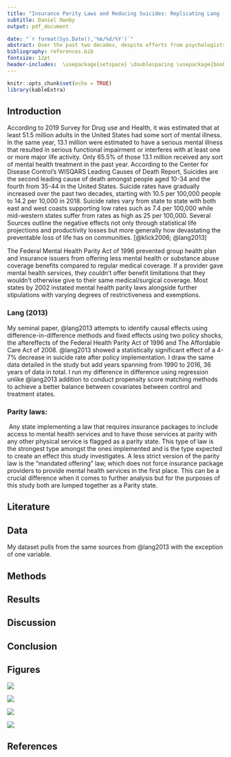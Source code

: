 ```yaml
---
title: "Insurance Parity Laws and Reducing Suicides: Replicating Lang (2013)"
subtitle: Daniel Ownby
output: pdf_document

date: "`r format(Sys.Date(),'%m/%d/%Y')`"
abstract: Over the past two decades, despite efforts from psychologists and mental health professionals alike, the United States has seen a steady growth of suicides despite nearly all other Western countries experiencing the contrary. Apart of this growth could be attributed to the lagging implementation of mental health care pairty. The Mental Health Parity Act of 1996 (MHPA) was critized during the turn of the century for not doing enough to restrict insurance companies ability to discrimate between treating bodily and mental injury. In this study, I attempt to replicate and build upon results from Lang (2013) using additional data, propensity score matching methods along with heterogenous difference in difference.
bibliography: references.bib
fontsize: 12pt
header-includes:  \usepackage{setspace} \doublespacing \usepackage{booktabs} \usepackage{tabularray} \usepackage{float} \usepackage{graphicx} \usepackage{codehigh} \usepackage[normalem]{ulem}
---
```


```r
knitr::opts_chunk$set(echo = TRUE)
library(kableExtra)
```

\newpage

## Introduction

According to 2019 Survey for Drug use and Health, it was estimated that at least 51.5 million adults in the United States had some sort of mental illness. In the same year, 13.1 million were estimated to have a serious mental illness that resulted in serious functional impairment or interferes with at least one or more major life activity. Only 65.5% of those 13.1 million received any sort of mental health treatment in the past year. According to the Center for Disease Control's WISQARS Leading Causes of Death Report, Suicides are the second leading cause of death amongst people aged 10-34 and the fourth from 35-44 in the United States. Suicide rates have gradually increased over the past two decades, starting with 10.5 per 100,000 people to 14.2 per 10,000 in 2018. Suicide rates vary from state to state with both east and west coasts supporting low rates such as 7.4 per 100,000 while mid-western states suffer from rates as high as 25 per 100,000. Several Sources outline the negative effects not only through statistical life projections and productivity losses but more generally how devastating the preventable loss of life has on communities. [@klick2006; @lang2013]

The Federal Mental Health Parity Act of 1996 prevented group health plan and insurance issuers from offering less mental health or substance abuse coverage benefits compared to regular medical coverage. If a provider gave mental health services, they couldn't offer benefit limitations that they wouldn't otherwise give to their same medical/surgical coverage. Most states by 2002 instated mental health parity laws alongside further stipulations with varying degrees of restrictiveness and exemptions.

### Lang (2013)

My seminal paper, @lang2013 attempts to identify causal effects using difference-in-difference methods and fixed effects using two policy shocks, the aftereffects of the Federal Health Parity Act of 1996 and The Affordable Care Act of 2008. @lang2013 showed a statistically significant effect of a 4-7% decrease in suicide rate after policy implementation. I draw the same data detailed in the study but add years spanning from 1990 to 2016, 36 years of data in total. I run my difference in difference using regression unlike @lang2013 addition to conduct propensity score matching methods to achieve a better balance between covariates between control and treatment states.

### Parity laws:

 Any state implementing a law that requires insurance packages to include access to mental health services and to have those services at parity with any other physical service is flagged as a parity state. This type of law is the strongest type amongst the ones implemented and is the type expected to create an effect this study investigates. A less strict version of the parity law is the "mandated offering" law, which does not force insurance package providers to provide mental health services in the first place. This can be a crucial difference when it comes to further analysis but for the purposes of this study both are lumped together as a Parity state.

## Literature

## Data

My dataset pulls from the same sources from @lang2013 with the exception of one variable.

## Methods

## Results

## Discussion

## Conclusion

## Figures

\newpage

```{=latex}
\begin{table}[!htbp] \centering \renewcommand*{\arraystretch}{1.1}\caption{Summary Statistics}\resizebox{\textwidth}{!}{
\begin{tabular}{lrrrrrrr}
\hline
\hline
Variable & N & Wt. Mean & Wt. SD & Min & Pctl. 25 & Pctl. 75 & Max \\ 
\hline
Suicide Rate & 765 & 11.32 & 2.681 & 4.021 & 10.59 & 13.98 & 24.97 \\ 
Log suicide rate & 765 & 2.398 & 0.2415 & 1.392 & 2.36 & 2.638 & 3.218 \\ 
Unemployment rate & 765 & 5.573 & 1.421 & 2.108 & 4.267 & 6.192 & 11.23 \\ 
Bankrupcy rate per 100k & 765 & 435.6 & 169.5 & 79.46 & 287.6 & 516.5 & 1117 \\ 
Percent of workers in large Firms & 765 & 0.483 & 0.03803 & 0.2699 & 0.4291 & 0.5025 & 0.5711\\ 
\hline
\hline
\end{tabular}
}
\end{table}
```
```{=latex}
\begin{table}[!htbp] \centering \renewcommand*{\arraystretch}{1.1}\caption{Summary Statistics}\resizebox{\textwidth}{!}{
\begin{tabular}{lrrrrrrrrr}
\hline
\hline
Pre\_Post\_Parity & \multicolumn{3}{c}{No-Parity} & \multicolumn{3}{c}{Post-Parity} & \multicolumn{3}{c}{Pre-Pairty}  \\ 
 Variable & \multicolumn{1}{c}{N} & \multicolumn{1}{c}{Wt. Mean} & \multicolumn{1}{c}{Wt. SD} & \multicolumn{1}{c}{N} & \multicolumn{1}{c}{Wt. Mean} & \multicolumn{1}{c}{Wt. SD} & \multicolumn{1}{c}{N} & \multicolumn{1}{c}{Wt. Mean} & \multicolumn{1}{c}{Wt. SD} \\ 
\hline
Suicide Rate & 330 & 12.57 & 2.263 & 178 & 9.848 & 2.583 & 257 & 10.85 & 2.548 \\ 
Log suicide rate & 330 & 2.517 & 0.1696 & 178 & 2.255 & 0.2545 & 257 & 2.356 & 0.2385 \\ 
Unemployment rate & 330 & 5.338 & 1.288 & 178 & 5.134 & 1.113 & 257 & 6.131 & 1.568 \\ 
Bankrupcy rate per 100k & 330 & 442.5 & 188.5 & 178 & 476.1 & 169.3 & 257 & 401.3 & 137.3 \\ 
Percent of workers in large Firms & 330 & 0.4887 & 0.03845 & 178 & 0.4886 & 0.03846 & 257 & 0.4727 & 0.03511\\ 
\hline
\hline
\end{tabular}
}
\end{table}
```
```{=latex}
\begin{table}

\caption{Weighted Mean Suicide Rates of Treated and Nontreated States, Pre and Post Period}
\centering
\begin{tabular}[t]{lrrrr}
\toprule
Time Period Group & mean & st.err & sd & n\\
\midrule
NoTreatPost-Period & 12.2426 & 0.2118 & 2.0905 & 154\\
NoTreatPre-Period & 12.8921 & 0.2264 & 2.3786 & 176\\
Post-Period & 9.7867 & 0.2927 & 2.5778 & 203\\
Pre-Period & 11.0831 & 0.2616 & 2.4765 & 232\\
\bottomrule
\end{tabular}
\end{table}
```
```{=latex}
\begin{table}

\caption{Weighted Mean Log Suicide Rates of Treated and Nontreated States, Pre and Post Period}
\centering
\begin{tabular}[t]{lrrrr}
\toprule
Time Period Group & mean & st.err & sd & n\\
\midrule
NoTreatPost-Period & 2.4915 & 0.0165 & 0.1625 & 154\\
NoTreatPre-Period & 2.5413 & 0.0165 & 0.1732 & 176\\
Post-Period & 2.2485 & 0.0288 & 0.2537 & 203\\
Pre-Period & 2.3800 & 0.0241 & 0.2285 & 232\\
\bottomrule
\end{tabular}
\end{table}
```
```{=latex}
\begin{table}
\raggedleft
\caption{\small{Difference in Difference estimates of the impact of access to parity mandates on suicide rates}}
\label{tab:my_label}
 \begin{tabular}{ccccccc}
 \toprule
 \multicolumn{7}{c}{Panel A}\\ 
 \midrule
         State/ Type Period&  &  1990-1997&  &  1998-2004&  &difference between periods\\ 
         \midrule
         Access to Parity States&  &  11.083&  &  9.787
&  &-1.2964\\ 
         &  &  (.262)&  &  (.293)
&  &(0.2272)  \\ 
         &  &  [232]&  & [203]&  &\\ 
         No Parity States/ No Law States&  &  12.892
&  &  12.2426
&  &0.6495\\ 
 & & (0.226)
& & (0.212)
& &(0.2730)\\ 
 & & [154]& & [176]& &\\ 
 Difference between types of states& & -1.809& & -2.456     & &\\ 
 & & (0.2481)   & & (0.2541)   & &\\ 
 Difference in Difference& & & -.647& & &\\ 
 & & & (0.3552)  & & &\\
 \toprule
 \multicolumn{7}{c}{Panel B}\\
 \midrule
 State/ Type Period& & 1990-1997& & 1998-2004& &difference between periods
 \\\midrule
 Access to Parity States& & 2.380& & 2.249 
& &-.131\\
 & & (.024)& & 
(.029)& &(.0202)\\
 & & [232]& & [203]& &\\
 No Parity States/ No Law States& & 2.541
& & 2.492& &-.049\\
 & & (.0165)
& & 
(.0165)& &(.02422)\\
 & & [176]& & [154]& &\\
 Difference between types of states& & -.161& & 
-.243& &
\\
 & & (.022)& & (.0226)& &
\\
 Difference in Difference& & & -.0817***& & &
\\
 & & & (.032)& & &\\
 \bottomrule
    \end{tabular}
\small {Each cell contains the average suicide rate/log suicide rate for the specified group that are weighted by yearly state population. \\Standard errors are reported in parentheses; sample sizes are reported in brackets.\\**Significant at the 5\% level, ***significant at the 1\% level.
}
\end{table} 
```
```{=latex}

\begin{table}[htbp]
   \caption{The Two-way Fixed Effect Regressions on the Impact of Mental Health Parity Laws }
   \centering
   \begin{tabular}{lcccc}
      \tabularnewline \midrule \midrule
      Dependent Variable: & \multicolumn{4}{c}{Log Suicide Rate}\\
      Model:                         & (1)                     & (2)                     & (3)                     & (4)\\  
      \midrule
      \emph{Variables}\\
      D\_AccessToParity              & -0.0418$^{***}$         & -0.0411$^{***}$         &                         & -0.0461$^{**}$\\   
                                     & (0.0129)                & (0.0131)                &                         & (0.0186)\\   
      D\_NonParityLaw                & -0.0019                 &                         &                         &   \\   
                                     & (0.0134)                &                         &                         &   \\   
      `unemploymentrate`             & 0.0152$^{***}$          & 0.0152$^{***}$          & 0.0151$^{***}$          & 0.0155$^{***}$\\   
                                     & (0.0049)                & (0.0049)                & (0.0049)                & (0.0049)\\   
      Bankruptcy Per 100,000         & 0.0002$^{***}$          & 0.0002$^{***}$          & 0.0003$^{***}$          & 0.0002$^{***}$\\   
                                     & ($4.38\times 10^{-5}$)  & ($4.41\times 10^{-5}$)  & ($4.27\times 10^{-5}$)  & ($4.29\times 10^{-5}$)\\    
      Percent Working in Large Firms & 0.6413                  & 0.6406                  & 0.5382                  & 0.6499\\   
                                     & (0.4625)                & (0.4636)                & (0.4538)                & (0.4739)\\   
      D\_ParityLawPassed             &                         &                         & -0.0294$^{**}$          &   \\   
                                     &                         &                         & (0.0144)                &   \\   
      D\_Mandatedofferinglaws        &                         &                         & -0.0872$^{***}$         &   \\   
                                     &                         &                         & (0.0226)                &   \\   
      D\_MandatedifOffered           &                         &                         & -0.0196                 & -0.0220\\   
                                     &                         &                         & (0.0154)                & (0.0179)\\   
      D\_NoLaw                       &                         &                         &                         & -0.0043\\   
                                     &                         &                         &                         & (0.0148)\\   
      \midrule
      \emph{Fixed-effects}\\
      State                          & Yes                     & Yes                     & Yes                     & Yes\\  
      Year.x                         & Yes                     & Yes                     & Yes                     & Yes\\  
      \midrule
      \emph{Fit statistics}\\
      Observations                   & 765                     & 765                     & 765                     & 765\\  
      R$^2$                          & 0.94704                 & 0.94704                 & 0.94836                 & 0.94715\\  
      Within R$^2$                   & 0.21667                 & 0.21664                 & 0.23609                 & 0.21825\\  
      \midrule \midrule
      \multicolumn{5}{l}{\emph{Clustered (State) standard-errors in parentheses}}\\
      \multicolumn{5}{l}{\emph{Signif. Codes: ***: 0.01, **: 0.05, *: 0.1}}\\
   \end{tabular}
\end{table}
```
```{=tex}
\begin{table}[!h]
\caption{First Differences Regressions on the Impact of Mental Health Parity Laws}
\centering
\begin{tabular}{lllll}
\cline{1-5}
\multicolumn{1}{r}{} &
  \multicolumn{2}{c}{$\Delta$Log Crude Rate} &
  \multicolumn{2}{c}{$\Delta$Log Crude Rate} \\
\cline{1-5}
\multicolumn{1}{l}{$\Delta$Unemployment Rate} &
  \multicolumn{1}{r}{0.014} &
  \multicolumn{1}{l}{} &
  \multicolumn{1}{r}{0.014} &
  \multicolumn{1}{l}{} \\
\multicolumn{1}{l}{} &
  \multicolumn{1}{r}{(0.008)} &
  \multicolumn{1}{l}{} &
  \multicolumn{1}{r}{(0.008)} &
  \multicolumn{1}{l}{} \\
\multicolumn{1}{l}{$\Delta$Percent of Workers in Large Firms} &
  \multicolumn{1}{r}{-0.702} &
  \multicolumn{1}{l}{} &
  \multicolumn{1}{r}{-0.690} &
  \multicolumn{1}{l}{} \\
\multicolumn{1}{l}{} &
  \multicolumn{1}{r}{(0.647)} &
  \multicolumn{1}{l}{} &
  \multicolumn{1}{r}{(0.660)} &
  \multicolumn{1}{l}{} \\
\multicolumn{1}{l}{$\Delta$Bankruptcy per 100,000} &
  \multicolumn{1}{r}{-0.000} &
  \multicolumn{1}{l}{} &
  \multicolumn{1}{r}{-0.000} &
  \multicolumn{1}{l}{} \\
\multicolumn{1}{l}{} &
  \multicolumn{1}{r}{(0.000)} &
  \multicolumn{1}{l}{} &
  \multicolumn{1}{r}{(0.000)} &
  \multicolumn{1}{l}{} \\
\multicolumn{1}{l}{$\Delta$Access to Parity} &
  \multicolumn{1}{r}{-0.021} &
  \multicolumn{1}{l}{} &
  \multicolumn{1}{r}{-0.021} &
  \multicolumn{1}{l}{} \\
\multicolumn{1}{l}{} &
  \multicolumn{1}{r}{(0.012)} &
  \multicolumn{1}{l}{} &
  \multicolumn{1}{r}{(0.012)} &
  \multicolumn{1}{l}{} \\
\multicolumn{1}{l}{$\Delta$Non Parity Law} &
  \multicolumn{1}{r}{} &
  \multicolumn{1}{l}{} &
  \multicolumn{1}{r}{0.004} &
  \multicolumn{1}{l}{} \\
\multicolumn{1}{l}{} &
  \multicolumn{1}{r}{} &
  \multicolumn{1}{l}{} &
  \multicolumn{1}{r}{(0.015)} &
  \multicolumn{1}{l}{} \\
\multicolumn{1}{l}{Intercept} &
  \multicolumn{1}{r}{-0.007} &
  \multicolumn{1}{l}{**} &
  \multicolumn{1}{r}{-0.007} &
  \multicolumn{1}{l}{**} \\
\multicolumn{1}{l}{} &
  \multicolumn{1}{r}{(0.001)} &
  \multicolumn{1}{l}{} &
  \multicolumn{1}{r}{(0.001)} &
  \multicolumn{1}{l}{} \\
\multicolumn{1}{l}{$R^{2}$} &
  \multicolumn{1}{r}{0.14} &
  \multicolumn{1}{l}{} &
  \multicolumn{1}{r}{0.14} &
  \multicolumn{1}{l}{} \\
\multicolumn{1}{l}{N} &
  \multicolumn{1}{r}{714} &
  \multicolumn{1}{l}{} &
  \multicolumn{1}{r}{714} &
  \multicolumn{1}{l}{} \\
\multicolumn{1}{l}{Adjusted$R^{2}$} &
  \multicolumn{1}{r}{0.05} &
  \multicolumn{1}{l}{} &
  \multicolumn{1}{r}{0.05} &
  \multicolumn{1}{l}{} \\
\multicolumn{1}{l}{F Statistic} &
  \multicolumn{1}{r}{2.86} &
  \multicolumn{1}{l}{} &
  \multicolumn{1}{r}{2.50} &
  \multicolumn{1}{l}{} \\
\cline{1-5}
\end{tabular}

\footnotesize{
** p$<$.01, * p$<$.05
}
\end{table}
```
```{=tex}

\begin{table}[htbp]
\centering
\caption{Matched Table A}
\resizebox{\textwidth}{!}{%
\begin{tabular}{lcccc}
   \tabularnewline \midrule \midrule
   Dependent Variables:           & Crude Suicide Rate & Log Suicide Rate        & Crude Suicide Rate & Log Suicide Rate\\  
   Matching Model:                & Mahalanobis        & Mahalanobis             & Full with Probit   & Full with Probit \\  
   \midrule
   \emph{Variables}\\
   TreatPost                      & 0.060              & -0.015                  & -0.279             & -0.043$^{***}$\\   
                                  & (0.329)            & (0.028)                 & (0.176)            & (0.015)\\   
   `unemploymentrate`             & 0.229$^{*}$        & 0.027$^{**}$            & 0.121$^{**}$       & 0.014$^{***}$\\   
                                  & (0.126)            & (0.011)                 & (0.057)            & (0.005)\\   
   Bankruptcy Per 100,000         & 0.0007             & $5.64\times 10^{-5}$    & 0.003$^{***}$      & 0.0003$^{***}$\\   
                                  & (0.0006)           & ($4.79\times 10^{-5}$)  & (0.0005)           & ($4.25\times 10^{-5}$)\\    
   Percent Working in Large Firms & 6.05               & 0.539                   & -0.346             & 0.548\\   
                                  & (8.36)             & (0.788)                 & (4.43)             & (0.435)\\   
   \midrule
   \emph{Fixed-effects}\\
   State                          & Yes                & Yes                     & Yes                & Yes\\  
   Year.x                         & Yes                & Yes                     & Yes                & Yes\\  
   \midrule
   \emph{Fit statistics}\\
   Observations                   & 284                & 284                     & 765                & 765\\  
   R$^2$                          & 0.96644            & 0.96979                 & 0.94241            & 0.94692\\  
   Within R$^2$                   & 0.03924            & 0.06029                 & 0.14513            & 0.21481\\  
   \midrule \midrule
   \multicolumn{5}{l}{\emph{Clustered (State) standard-errors in parentheses}}\\
   \multicolumn{5}{l}{\emph{Signif. Codes: ***: 0.01, **: 0.05, *: 0.1}}\\
\end{tabular}%
}
\end{table}

\begin{table}[htbp]
\centering
\caption{Matched Table B}
\resizebox{\textwidth}{!}{%
\begin{tabular}{lcccc}
   \tabularnewline \midrule \midrule
   Dependent Variables:           & Crude Suicide Rate & Log Suicide Rate        & Crude Suicide Rate & Log Suicide Rate\\  
   Matching Model:                & Full with GLM     & Full with GLM            & Full with Cardinality & Full with  Cardinality\\  
   \midrule
   \emph{Variables}\\
   TreatPost                      & -0.279             & -0.043$^{***}$          & -0.103             & -0.038\\   
                                  & (0.176)            & (0.015)                 & (0.408)            & (0.038)\\   
   `unemploymentrate`             & 0.121$^{**}$       & 0.014$^{***}$           & 0.418$^{***}$      & 0.039$^{***}$\\   
                                  & (0.057)            & (0.005)                 & (0.136)            & (0.013)\\   
   Bankruptcy Per 100,000         & 0.003$^{***}$      & 0.0003$^{***}$          & 0.0002             & $-1.08\times 10^{-5}$\\    
                                  & (0.0005)           & ($4.25\times 10^{-5}$)  & (0.0009)           & ($8.48\times 10^{-5}$)\\    
   Percent Working in Large Firms & -0.346             & 0.548                   & 17.8$^{**}$        & 1.84$^{**}$\\   
                                  & (4.43)             & (0.435)                 & (8.07)             & (0.803)\\   
   \midrule
   \emph{Fixed-effects}\\
   State                          & Yes                & Yes                     & Yes                & Yes\\  
   Year.x                         & Yes                & Yes                     & Yes                & Yes\\  
   \midrule
   \emph{Fit statistics}\\
   Observations                   & 765                & 765                     & 168                & 168\\  
   R$^2$                          & 0.94241            & 0.94692                 & 0.97177            & 0.97352\\  
   Within R$^2$                   & 0.14513            & 0.21481                 & 0.12200            & 0.16782\\  
   \midrule \midrule
   \multicolumn{5}{l}{\emph{Clustered (State) standard-errors in parentheses}}\\
   \multicolumn{5}{l}{\emph{Signif. Codes: ***: 0.01, **: 0.05, *: 0.1}}\\
\end{tabular}%
}
\end{table}



\begin{table}[htbp]
\centering
\caption{Matched Table C}
\resizebox{\textwidth}{!}{%
\begin{tabular}{lcccc}
   \tabularnewline \midrule \midrule
   Dependent Variables:           & Crude Suicide Rate & Log Suicide Rate        & Crude Suicide Rate & Log Suicide Rate\\  
   Matching Model:                & Coarse-Exact Matching & Coarse-Exact Matching & Subclass           & Subclass\\  
   \midrule
   \emph{Variables}\\
   TreatPost                      & -0.156             & -0.027                  & -0.279             & -0.043$^{***}$\\   
                                  & (0.217)            & (0.020)                 & (0.176)            & (0.015)\\   
   `unemploymentrate`             & 0.108              & 0.018                   & 0.121$^{**}$       & 0.014$^{***}$\\   
                                  & (0.119)            & (0.012)                 & (0.057)            & (0.005)\\   
   Bankruptcy Per 100,000         & 0.002$^{**}$       & 0.0002$^{**}$           & 0.003$^{***}$      & 0.0003$^{***}$\\   
                                  & (0.0007)           & ($7.95\times 10^{-5}$)  & (0.0005)           & ($4.25\times 10^{-5}$)\\    
   Percent Working in Large Firms & -6.37              & -0.002                  & -0.346             & 0.548\\   
                                  & (7.16)             & (0.666)                 & (4.43)             & (0.435)\\   
   \midrule
   \emph{Fixed-effects}\\
   State                          & Yes                & Yes                     & Yes                & Yes\\  
   Year.x                         & Yes                & Yes                     & Yes                & Yes\\  
   \midrule
   \emph{Fit statistics}\\
   Observations                   & 319                & 319                     & 765                & 765\\  
   R$^2$                          & 0.96784            & 0.96903                 & 0.94241            & 0.94692\\  
   Within R$^2$                   & 0.07776            & 0.10345                 & 0.14513            & 0.21481\\  
   \midrule \midrule
   \multicolumn{5}{l}{\emph{Clustered (State) standard-errors in parentheses}}\\
   \multicolumn{5}{l}{\emph{Signif. Codes: ***: 0.01, **: 0.05, *: 0.1}}\\
\end{tabular}%
}
\end{table}

```
![](SunAbrahamGraph.png)

![](Goodman-Bacon-Diff-in-Diff.png)

![](CSEventStudyFE.png)

![](CSDiDGroupAvgEffect.png)

\newpage

## References
